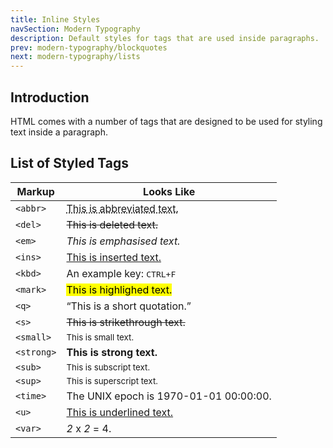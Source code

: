 ```yaml
---
title: Inline Styles
navSection: Modern Typography
description: Default styles for tags that are used inside paragraphs.
prev: modern-typography/blockquotes
next: modern-typography/lists
---
```


## Introduction

HTML comes with a number of tags that are designed to be used for styling text inside a paragraph.

## List of Styled Tags

Markup | Looks Like
-------|-----------
`<abbr>`   | <abbr title="abbreviation">This is abbreviated text.</abbr>
`<del>`    | <del>This is deleted text.</del>
`<em>`     | <em>This is emphasised text.</em>
`<ins>`    | <ins>This is inserted text.</ins>
`<kbd>`    | An example key: <kbd>CTRL+F</kbd>
`<mark>`   | <mark>This is highlighed text.</mark>
`<q>`      | <q>This is a short quotation.</q>
`<s>`      | <s>This is strikethrough text.</s>
`<small>`  | <small>This is small text.</small>
`<strong>` | <strong>This is strong text.</strong>
`<sub>`    | <sub>This is subscript text.</sub>
`<sup>`    | <sup>This is superscript text.</sup>
`<time>`   | The UNIX epoch is <time>1970-01-01 00:00:00</time>.
`<u>`      | <u>This is underlined text.</u>
`<var>`    | <var>2</var> x <var>2</var> = 4.
